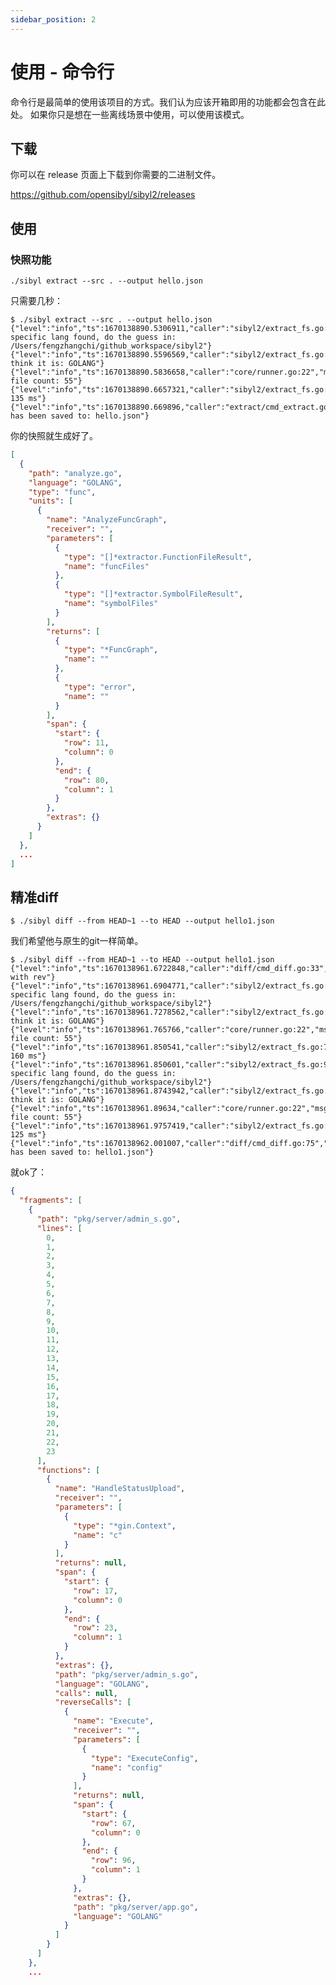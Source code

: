 ```yaml
---
sidebar_position: 2
---
```


# 使用 - 命令行

命令行是最简单的使用该项目的方式。我们认为应该开箱即用的功能都会包含在此处。
如果你只是想在一些离线场景中使用，可以使用该模式。

## 下载

你可以在 release 页面上下载到你需要的二进制文件。

https://github.com/opensibyl/sibyl2/releases

## 使用

### 快照功能

```
./sibyl extract --src . --output hello.json
```

只需要几秒：

```
$ ./sibyl extract --src . --output hello.json
{"level":"info","ts":1670138890.5306911,"caller":"sibyl2/extract_fs.go:92","msg":"no specific lang found, do the guess in: /Users/fengzhangchi/github_workspace/sibyl2"}
{"level":"info","ts":1670138890.5596569,"caller":"sibyl2/extract_fs.go:97","msg":"I think it is: GOLANG"}
{"level":"info","ts":1670138890.5836658,"caller":"core/runner.go:22","msg":"valid file count: 55"}
{"level":"info","ts":1670138890.6657321,"caller":"sibyl2/extract_fs.go:76","msg":"cost: 135 ms"}
{"level":"info","ts":1670138890.669896,"caller":"extract/cmd_extract.go:60","msg":"file has been saved to: hello.json"}
```

你的快照就生成好了。

```json title="hello.json"
[
  {
    "path": "analyze.go",
    "language": "GOLANG",
    "type": "func",
    "units": [
      {
        "name": "AnalyzeFuncGraph",
        "receiver": "",
        "parameters": [
          {
            "type": "[]*extractor.FunctionFileResult",
            "name": "funcFiles"
          },
          {
            "type": "[]*extractor.SymbolFileResult",
            "name": "symbolFiles"
          }
        ],
        "returns": [
          {
            "type": "*FuncGraph",
            "name": ""
          },
          {
            "type": "error",
            "name": ""
          }
        ],
        "span": {
          "start": {
            "row": 11,
            "column": 0
          },
          "end": {
            "row": 80,
            "column": 1
          }
        },
        "extras": {}
      }
    ]
  },
  ...
]
```

## 精准diff

```
$ ./sibyl diff --from HEAD~1 --to HEAD --output hello1.json
```

我们希望他与原生的git一样简单。

```
$ ./sibyl diff --from HEAD~1 --to HEAD --output hello1.json
{"level":"info","ts":1670138961.6722848,"caller":"diff/cmd_diff.go:33","msg":"diff with rev"}
{"level":"info","ts":1670138961.6904771,"caller":"sibyl2/extract_fs.go:92","msg":"no specific lang found, do the guess in: /Users/fengzhangchi/github_workspace/sibyl2"}
{"level":"info","ts":1670138961.7278562,"caller":"sibyl2/extract_fs.go:97","msg":"I think it is: GOLANG"}
{"level":"info","ts":1670138961.765766,"caller":"core/runner.go:22","msg":"valid file count: 55"}
{"level":"info","ts":1670138961.850541,"caller":"sibyl2/extract_fs.go:76","msg":"cost: 160 ms"}
{"level":"info","ts":1670138961.850601,"caller":"sibyl2/extract_fs.go:92","msg":"no specific lang found, do the guess in: /Users/fengzhangchi/github_workspace/sibyl2"}
{"level":"info","ts":1670138961.8743942,"caller":"sibyl2/extract_fs.go:97","msg":"I think it is: GOLANG"}
{"level":"info","ts":1670138961.89634,"caller":"core/runner.go:22","msg":"valid file count: 55"}
{"level":"info","ts":1670138961.9757419,"caller":"sibyl2/extract_fs.go:76","msg":"cost: 125 ms"}
{"level":"info","ts":1670138962.001007,"caller":"diff/cmd_diff.go:75","msg":"file has been saved to: hello1.json"}
```

就ok了：

```json title="hello1.json"
{
  "fragments": [
    {
      "path": "pkg/server/admin_s.go",
      "lines": [
        0,
        1,
        2,
        3,
        4,
        5,
        6,
        7,
        8,
        9,
        10,
        11,
        12,
        13,
        14,
        15,
        16,
        17,
        18,
        19,
        20,
        21,
        22,
        23
      ],
      "functions": [
        {
          "name": "HandleStatusUpload",
          "receiver": "",
          "parameters": [
            {
              "type": "*gin.Context",
              "name": "c"
            }
          ],
          "returns": null,
          "span": {
            "start": {
              "row": 17,
              "column": 0
            },
            "end": {
              "row": 23,
              "column": 1
            }
          },
          "extras": {},
          "path": "pkg/server/admin_s.go",
          "language": "GOLANG",
          "calls": null,
          "reverseCalls": [
            {
              "name": "Execute",
              "receiver": "",
              "parameters": [
                {
                  "type": "ExecuteConfig",
                  "name": "config"
                }
              ],
              "returns": null,
              "span": {
                "start": {
                  "row": 67,
                  "column": 0
                },
                "end": {
                  "row": 96,
                  "column": 1
                }
              },
              "extras": {},
              "path": "pkg/server/app.go",
              "language": "GOLANG"
            }
          ]
        }
      ]
    },
    ...
```
